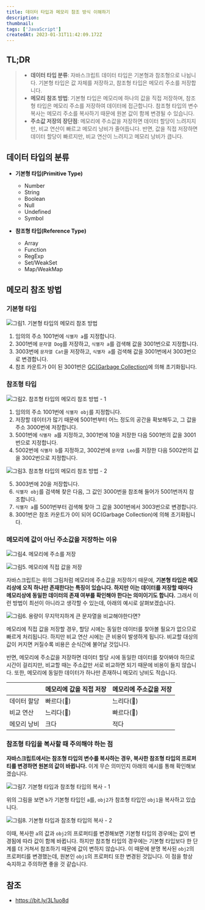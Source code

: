 ```yaml
---
title: 데이터 타입과 메모리 참조 방식 이해하기
description:
thumbnail:
tags: ['JavaScript']
createdAt: 2023-01-31T11:42:09.172Z
---
```


## TL;DR

<Blockquote type="info">

- **데이터 타입 분류**: 자바스크립트 데이터 타입은 기본형과 참조형으로 나뉩니다. 기본형 타입은 값 자체를 저장하고, 참조형 타입은 메모리 주소를 저장합니다.
- **메모리 참조 방법**: 기본형 타입은 메모리에 하나의 값을 직접 저장하며, 참조형 타입은 메모리 주소를 저장하여 데이터에 접근합니다. 참조형 타입의 변수 복사는 메모리 주소를 복사하기 때문에 원본 값이 함께 변경될 수 있습니다.
- **주소값 저장의 장단점**: 메모리에 주소값을 저장하면 데이터 할당이 느려지지만, 비교 연산이 빠르고 메모리 낭비가 줄어듭니다. 반면, 값을 직접 저장하면 데이터 할당이 빠르지만, 비교 연산이 느려지고 메모리 낭비가 큽니다.

</Blockquote>

## 데이터 타입의 분류

- **기본형 타입(Primitive Type)**

  - Number
  - String
  - Boolean
  - Null
  - Undefined
  - Symbol

- **참조형 타입(Reference Type)**

  - Array
  - Function
  - RegExp
  - Set/WeakSet
  - Map/WeakMap

## 메모리 참조 방법

### 기본형 타입

![그림1. 기본형 타입의 메모리 참조 방법](/assets/contents/js-memory-reference/1.png)

1. 임의의 주소 1001번에 `식별자 a`를 지정합니다.
2. 3001번에 `문자열 Dog`를 저장하고, `식별자 a`를 검색해 값을 3001번으로 지정합니다.
3. 3003번에 `문자열 Cat`을 저장하고, `식별자 a`를 검색해 값을 3001번에서 3003번으로 변경합니다.
4. 참조 카운트가 0이 된 3001번은 [GC(Garbage Collection)](https://developer.mozilla.org/en-US/docs/Glossary/Garbage_collection)에 의해 초기화됩니다.

### 참조형 타입

![그림2. 참조형 타입의 메모리 참조 방법 - 1](/assets/contents/js-memory-reference/2.png)

1. 임의의 주소 1001번에 `식별자 obj`를 지정합니다.
2. 저장할 데이터가 많기 때문에 5001번부터 어느 정도의 공간을 확보해두고, 그 값을 주소 3000번에 저장합니다.
3. 5001번에 `식별자 a`를 지정하고, 3001번에 10을 저장한 다음 5001번의 값을 3001번으로 지정합니다.
4. 5002번에 `식별자 b`를 지정하고, 3002번에 `문자열 Leo`를 저장한 다음 5002번의 값을 3002번으로 지정합니다.

![그림3. 참조형 타입의 메모리 참조 방법 - 2](/assets/contents/js-memory-reference/3.png)

5. 3003번에 20을 저장합니다.
6. `식별자 obj`를 검색해 찾은 다음, 그 값인 3000번을 참조해 들어가 5001번까지 참조합니다.
7. `식별자 a`를 5001번부터 검색해 찾아 그 값을 3001번에서 3003번으로 변경합니다.
8. 3001번은 참조 카운트가 0이 되어 GC(Garbage Collection)에 의해 초기화됩니다.

### 메모리에 값이 아닌 주소값을 저장하는 이유

![그림4. 메모리에 주소를 저장](/assets/contents/js-memory-reference/4.png)

![그림5. 메모리에 직접 값을 저장](/assets/contents/js-memory-reference/5.png)

자바스크립트는 위의 그림처럼 메모리에 주소값을 저장하기 때문에, **기본형 타입은 메모리상에 오직 하나만 존재한다는 특징이 있습니다. 하지만 이는 데이터를 저장할 때마다 메모리상에 동일한 데이터의 존재 여부를 확인해야 한다는 의미이기도 합니다.** 그래서 이런 방법이 최선이 아니라고 생각할 수 있는데, 아래의 예시로 살펴보겠습니다.

![그림6. 용량이 무지막지하게 큰 문자열을 비교해야한다면?](/assets/contents/js-memory-reference/6.png)

메모리에 직접 값을 저장할 경우, 할당 시에는 동일한 데이터를 찾아볼 필요가 없으므로 빠르게 처리됩니다. 하지만 비교 연산 시에는 큰 비용이 발생하게 됩니다. 비교할 대상의 값이 커지면 커질수록 비용은 순식간에 불어날 것입니다.

반면, 메모리에 주소값을 저장하면 데이터 할당 시에 동일한 데이터를 찾아봐야 하므로 시간이 걸리지만, 비교할 때는 주소값만 서로 비교하면 되기 때문에 비용이 들지 않습니다. 또한, 메모리에 동일한 데이터가 하나만 존재하니 메모리 낭비도 적습니다.

|             | 메모리에 값을 직접 저장 | 메모리에 주소값을 저장 |
| ----------- | ----------------------- | ---------------------- |
| 데이터 할당 | 빠르다(🐇)              | 느리다(🐢)             |
| 비교 연산   | 느리다(🐢)              | 빠르다(🐇)             |
| 메모리 낭비 | 크다                    | 적다                   |

### 참조형 타입을 복사할 때 주의해야 하는 점

**자바스크립트에서는 참조형 타입의 변수를 복사하는 경우, 복사한 참조형 타입의 프로퍼티를 변경하면 원본의 값이 바뀝니다.** 이게 무슨 의미인지 아래의 예시를 통해 확인해보겠습니다.

![그림7. 기본형 타입과 참조형 타입의 복사 - 1](/assets/contents/js-memory-reference/7.png)

위의 그림을 보면 `b`가 기본형 타입인 `a`를, `obj2`가 참조형 타입인 `obj1`을 복사하고 있습니다.

![그림8. 기본형 타입과 참조형 타입의 복사 - 2](/assets/contents/js-memory-reference/8.png)

이때, 복사한 `a`의 값과 `obj2`의 프로퍼티를 변경해보면 기본형 타입의 경우에는 값이 변경됨에 따라 값이 함께 바뀝니다. 하지만 참조형 타입의 경우에는 기본형 타입보다 한 단계를 더 거쳐서 참조하기 때문에 값이 변하지 않습니다. 이 때문에 분명 복사된 `obj2`의 프로퍼티를 변경했는데, 원본인 `obj1`의 프로퍼티 또한 변경된 것입니다. 이 점을 항상 숙지하고 주의하면 좋을 것 같습니다.

## 참조

- https://bit.ly/3L1uo8d
